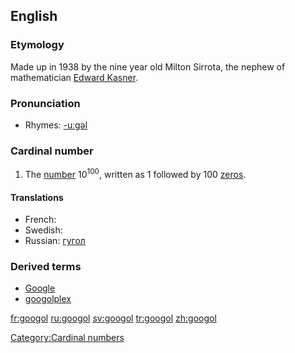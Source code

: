 ==English==

===Etymology===
Made up in 1938 by the nine year old Milton Sirrota, the nephew of mathematician [[w:Edward Kasner|Edward Kasner]].

===Pronunciation===
*Rhymes: [[Rhymes:English:-uːɡəl|-uːɡəl]]

===Cardinal number===
{{wikipedia}}
{{en-noun}}

# The [[number]] 10<sup>100</sup>, written as 1 followed by 100 [[zero]]s.

====Translations====
{{top}}
* French: {{t-|fr|gogol|m}}
* Swedish: {{t+|sv|googol|c}}
* Russian: [[гугол]]
{{bottom}}

===Derived terms===
*[[Google]]
*[[googolplex]]

[[Category:Cardinal numbers]]

[[fr:googol]]
[[ru:googol]]
[[sv:googol]]
[[tr:googol]]
[[zh:googol]]